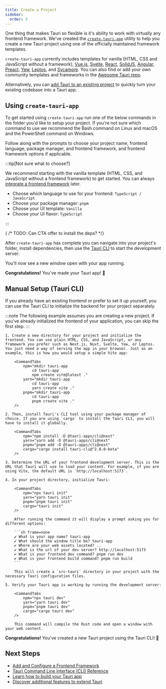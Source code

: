 ```yaml
---
title: Create a Project
sidebar:
  order: 3
---
```




One thing that makes Tauri so flexible is it's ability to work with virtually any frontend framework. We've created the [`create-tauri-app`](https://github.com/tauri-apps/create-tauri-app) utility to help you create a new Tauri project using one of the officially maintained framework templates.

`create-tauri-app` currently includes templates for vanilla (HTML, CSS and JavaScript without a framework), [Vue.js](https://vuejs.org), [Svelte](https://svelte.dev), [React](https://reactjs.org/), [SolidJS](https://www.solidjs.com/), [Angular](https://angular.io/), [Preact](https://preactjs.com/), [Yew](https://yew.rs/), [Leptos](https://github.com/leptos-rs/leptos), and [Sycamore](https://sycamore-rs.netlify.app/). You can also find or add your own community templates and frameworks in the [Awesome Tauri repo](https://github.com/tauri-apps/awesome-tauri).

Alternatively, you can [add Tauri to an existing project](/start/create-project) to quickly turn your existing codebase into a Tauri app.

## Using `create-tauri-app`

To get started using `create-tauri-app` run one of the below commands in the folder you'd like to setup your project. If you're not sure which command to use we recommend the Bash command on Linux and macOS and the PowerShell command on Windows.

<Cta />

Follow along with the prompts to choose your project name, frontend language, package manager, and frontend framework, and frontend framework options if applicable.

:::tip[Not sure what to choose?]

We recommend starting with the vanilla template (HTML, CSS, and JavaScript without a frontend framework) to get started. You can always [integrate a frontend framework](/start/create-project) later.

- Choose which language to use for your frontend: `TypeScript / JavaScript`
- Choose your package manager: `pnpm`
- Choose your UI template: `Vanilla`
- Choose your UI flavor: `TypeScript`

:::

{ /* TODO: Can CTA offer to install the deps? */}

After `create-tauri-app` has complete you can navigate into your project's folder, install dependencies, then use the [Tauri CLI](/reference/cli) to start the development server:


<CommandTabs
            npm="cd tauri-app
    npm install
    npm run tauri dev"
            yarn="cd tauri-app
    yarn install
    yarn tauri dev"
            pnpm="cd tauri-app
    pnpm install
    pnpm tauri dev"
            cargo="cd tauri-app
    cargo tauri dev"
/>

You'll now see a new window open with your app running.

**Congratulations!** You've made your Tauri app! 🚀

## Manual Setup (Tauri CLI)

If you already have an existing frontend or prefer to set it up yourself, you can use the Tauri CLI to initialize the backend for your project separately.

:::note
The following example assumes you are creating a new project. If you've already initialized the frontend of your application, you can skip the first step.
:::

<Steps>

    1. Create a new directory for your project and initialize the frontend. You can use plain HTML, CSS, and JavaScript, or any framework you prefer such as Next.js, Nuxt, Svelte, Yew, or Leptos. You just need a way of serving the app in your browser. Just as an example, this is how you would setup a simple Vite app:

        <CommandTabs
            npm="mkdir tauri-app
                cd tauri-app
                npm create vite@latest ."
            yarn="mkdir tauri-app
                cd tauri-app
                yarn create vite ."
            pnpm="mkdir tauri-app
                cd tauri-app
                pnpm create vite ."
        />

    2. Then, install Tauri's CLI tool using your package manager of choice. If you are using `cargo` to install the Tauri CLI, you will have to install it globally.

        <CommandTabs
            npm="npm install -D @tauri-apps/cli@next"
            yarn="yarn add -D @tauri-apps/cli@next"
            pnpm="pnpm add -D @tauri-apps/cli@next"
            cargo="cargo install tauri-cli@^2.0.0-beta"
        />

    3. Determine the URL of your frontend development server. This is the URL that Tauri will use to load your content. For example, if you are using Vite, the default URL is `http://localhost:5173`.

    4. In your project directory, initialize Tauri:

        <CommandTabs
            npm="npx tauri init"
            yarn="yarn tauri init"
            pnpm="pnpm tauri init"
            cargo="tauri init"
        />

        After running the command it will display a prompt asking you for different options:

        ```sh frame=none
        ✔ What is your app name? tauri-app
        ✔ What should the window title be? tauri-app
        ✔ Where are your web assets located? ..
        ✔ What is the url of your dev server? http://localhost:5173
        ✔ What is your frontend dev command? pnpm run dev
        ✔ What is your frontend build command? pnpm run build
        ```

        This will create a `src-tauri` directory in your project with the necessary Tauri configuration files.

    5. Verify your Tauri app is working by running the development server:

        <CommandTabs
            npm="npx tauri dev"
            yarn="yarn tauri dev"
            pnpm="pnpm tauri dev"
            cargo="cargo tauri dev"
        />

        This command will compile the Rust code and open a window with your web content.

</Steps>

**Congratulations!** You've created a new Tauri project using the Tauri CLI! 🚀

## Next Steps

- [Add and Configure a Frontend Framework](/start/frontend/)
- [Tauri Command Line Interface (CLI) Reference](/reference/cli)
- [Learn how to build your Tauri app](/develop)
- [Discover additional features to extend Tauri](/plugin)

